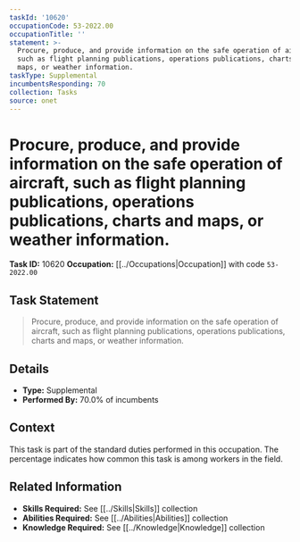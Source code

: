 ```yaml
---
taskId: '10620'
occupationCode: 53-2022.00
occupationTitle: ''
statement: >-
  Procure, produce, and provide information on the safe operation of aircraft,
  such as flight planning publications, operations publications, charts and
  maps, or weather information.
taskType: Supplemental
incumbentsResponding: 70
collection: Tasks
source: onet
---
```

# Procure, produce, and provide information on the safe operation of aircraft, such as flight planning publications, operations publications, charts and maps, or weather information.

**Task ID:** 10620
**Occupation:** [[../Occupations|Occupation]] with code `53-2022.00`

## Task Statement

> Procure, produce, and provide information on the safe operation of aircraft, such as flight planning publications, operations publications, charts and maps, or weather information.

## Details

- **Type:** Supplemental
- **Performed By:** 70.0% of incumbents

## Context

This task is part of the standard duties performed in this occupation. The percentage indicates how common this task is among workers in the field.

## Related Information

- **Skills Required:** See [[../Skills|Skills]] collection
- **Abilities Required:** See [[../Abilities|Abilities]] collection
- **Knowledge Required:** See [[../Knowledge|Knowledge]] collection
